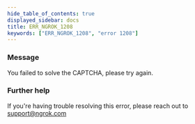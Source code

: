 ```yaml
---
hide_table_of_contents: true
displayed_sidebar: docs
title: ERR_NGROK_1208
keywords: ["ERR_NGROK_1208", "error 1208"]
---
```


### Message

You failed to solve the CAPTCHA, please try again.

### Further help

If you're having trouble resolving this error, please reach out to [support@ngrok.com](mailto:support@ngrok.com?subject=Help%20with%20ERR_NGROK_1208)
